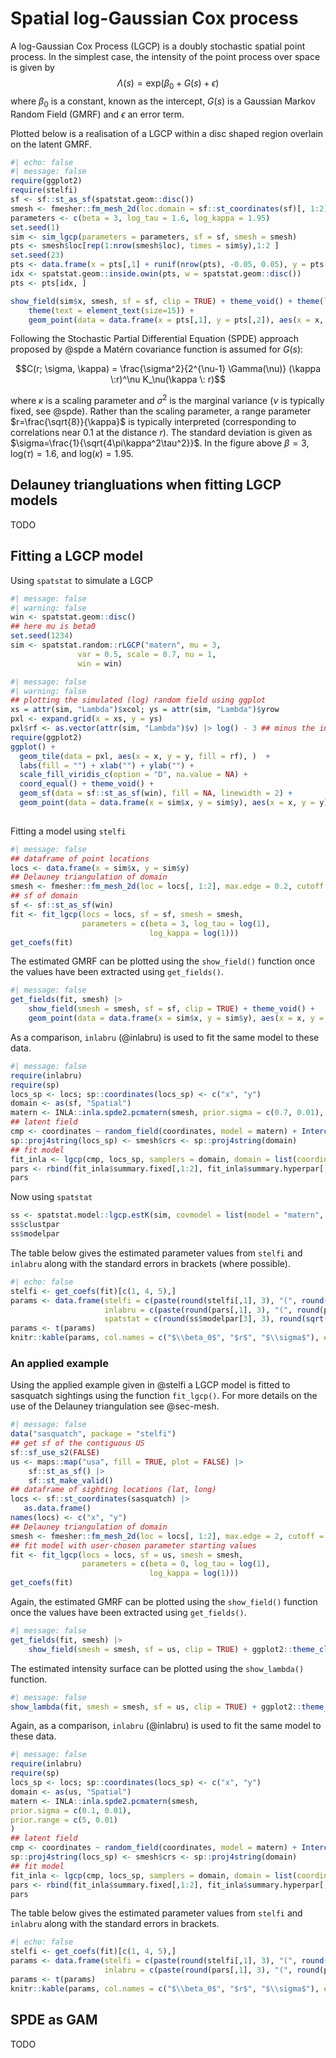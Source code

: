 # Spatial log-Gaussian Cox process {#sec-lgcp}

A log-Gaussian Cox Process (LGCP) is a doubly stochastic spatial point process. In the simplest case, the intensity of the point process over space is given by
$$\Lambda(s) = \text{exp}(\beta_0 + G(s) + \epsilon)$$
where $\beta_0$ is a constant, known as the intercept, $G(s)$ is a Gaussian Markov Random Field (GMRF) and $\epsilon$ an error term.

Plotted below is a realisation of a LGCP within a disc shaped region overlain on the latent GMRF.

```r
#| echo: false
#| message: false
require(ggplot2)
require(stelfi)
sf <- sf::st_as_sf(spatstat.geom::disc())
smesh <- fmesher::fm_mesh_2d(loc.domain = sf::st_coordinates(sf)[, 1:2], max.edge = 0.2, cutoff = 0.1)
parameters <- c(beta = 3, log_tau = 1.6, log_kappa = 1.95)
set.seed(1)
sim <- sim_lgcp(parameters = parameters, sf = sf, smesh = smesh)
pts <- smesh$loc[rep(1:nrow(smesh$loc), times = sim$y),1:2 ]
set.seed(23)
pts <- data.frame(x = pts[,1] + runif(nrow(pts), -0.05, 0.05), y = pts[,2] + runif(nrow(pts), -0.05, 0.05))
idx <- spatstat.geom::inside.owin(pts, w = spatstat.geom::disc())
pts <- pts[idx, ]

show_field(sim$x, smesh, sf = sf, clip = TRUE) + theme_void() + theme(legend.position = "none") +
    theme(text = element_text(size=15)) +
    geom_point(data = data.frame(x = pts[,1], y = pts[,2]), aes(x = x, y = y), size = 3)

```

Following the Stochastic Partial Differential Equation (SPDE) approach proposed by @spde a Matérn covariance function is assumed for $G(s)$: 

$$C(r; \sigma, \kappa) = \frac{\sigma^2}{2^{\nu-1} \Gamma(\nu)} (\kappa \:r)^\nu K_\nu(\kappa \: r)$$


where $\kappa$ is a scaling parameter and $\sigma^2$ is the marginal variance ($\nu$ is typically fixed, see @spde). Rather than the scaling parameter, a range parameter $r=\frac{\sqrt{8}}{\kappa}$ is typically interpreted (corresponding to correlations near 0.1 at the distance $r$). The standard deviation is given as  $\sigma=\frac{1}{\sqrt{4\pi\kappa^2\tau^2}}$. In the figure above $\beta = 3$, $\text{log}(\tau) = 1.6$, and $\text{log}(\kappa) = 1.95$.

## Delauney triangluations when fitting LGCP models {#sec-mesh}

TODO

## Fitting a LGCP model

Using `spatstat` to simulate a LGCP

```r
#| message: false
#| warning: false
win <- spatstat.geom::disc()
## here mu is beta0
set.seed(1234)
sim <- spatstat.random::rLGCP("matern", mu = 3,
               var = 0.5, scale = 0.7, nu = 1,
               win = win)
```


```r
#| message: false
#| warning: false
## plotting the simulated (log) random field using ggplot
xs = attr(sim, "Lambda")$xcol; ys = attr(sim, "Lambda")$yrow
pxl <- expand.grid(x = xs, y = ys)
pxl$rf <- as.vector(attr(sim, "Lambda")$v) |> log() - 3 ## minus the intercept
require(ggplot2)
ggplot() + 
  geom_tile(data = pxl, aes(x = x, y = y, fill = rf), )  +
  labs(fill = "") + xlab("") + ylab("") + 
  scale_fill_viridis_c(option = "D", na.value = NA) +
  coord_equal() + theme_void() +
  geom_sf(data = sf::st_as_sf(win), fill = NA, linewidth = 2) +
  geom_point(data = data.frame(x = sim$x, y = sim$y), aes(x = x, y = y))
        
```

Fitting a model using `stelfi`

```r
#| message: false
## dataframe of point locations 
locs <- data.frame(x = sim$x, y = sim$y)
## Delauney triangulation of domain
smesh <- fmesher::fm_mesh_2d(loc = locs[, 1:2], max.edge = 0.2, cutoff = 0.1)
## sf of domain
sf <- sf::st_as_sf(win)
fit <- fit_lgcp(locs = locs, sf = sf, smesh = smesh,
                parameters = c(beta = 3, log_tau = log(1),
                               log_kappa = log(1)))
get_coefs(fit)			       
```

The estimated GMRF can be plotted using the `show_field()` function once the values have been extracted using `get_fields()`.

```r
#| message: false
get_fields(fit, smesh) |>
    show_field(smesh = smesh, sf = sf, clip = TRUE) + theme_void() +
    geom_point(data = data.frame(x = sim$x, y = sim$y), aes(x = x, y = y))
```
As a comparison, `inlabru` (@inlabru) is used to fit the same model to these data.


```r
#| message: false
require(inlabru)
require(sp)
locs_sp <- locs; sp::coordinates(locs_sp) <- c("x", "y")
domain <- as(sf, "Spatial")
matern <- INLA::inla.spde2.pcmatern(smesh, prior.sigma = c(0.7, 0.01), prior.range = c(4, 0.5) )
## latent field
cmp <- coordinates ~ random_field(coordinates, model = matern) + Intercept(1)
sp::proj4string(locs_sp) <- smesh$crs <- sp::proj4string(domain)
## fit model
fit_inla <- lgcp(cmp, locs_sp, samplers = domain, domain = list(coordinates = smesh))
pars <- rbind(fit_inla$summary.fixed[,1:2], fit_inla$summary.hyperpar[,1:2])
pars
```

Now using `spatstat`

```r
ss <- spatstat.model::lgcp.estK(sim, covmodel = list(model = "matern", nu = 1))
ss$clustpar
ss$modelpar
```

The table below gives the estimated parameter values from `stelfi` and `inlabru` along with the standard errors in brackets (where possible).

```r
#| echo: false
stelfi <- get_coefs(fit)[c(1, 4, 5),]
params <- data.frame(stelfi = c(paste(round(stelfi[,1], 3), "(", round(stelfi[,2], 3), ")")),
                     inlabru = c(paste(round(pars[,1], 3), "(", round(pars[,2], 3), ")")),
                     spatstat = c(round(ss$modelpar[3], 3), round(sqrt(8)*ss$clustpar[2], 3), round(sqrt(ss$clustpar[1]), 3)))
params <- t(params)
knitr::kable(params, col.names = c("$\\beta_0$", "$r$", "$\\sigma$"), escape = FALSE)
```

### An applied example

Using the applied example given in @stelfi a LGCP model is fitted to sasquatch sightings using the function `fit_lgcp()`. For more details on the use of the Delauney triangulation see @sec-mesh.

```r
#| message: false
data("sasquatch", package = "stelfi")
## get sf of the contiguous US
sf::sf_use_s2(FALSE)
us <- maps::map("usa", fill = TRUE, plot = FALSE) |>
    sf::st_as_sf() |>
    sf::st_make_valid()
## dataframe of sighting locations (lat, long)
locs <- sf::st_coordinates(sasquatch) |>
   as.data.frame()
names(locs) <- c("x", "y")
## Delauney triangulation of domain
smesh <- fmesher::fm_mesh_2d(loc = locs[, 1:2], max.edge = 2, cutoff = 1)
## fit model with user-chosen parameter starting values
fit <- fit_lgcp(locs = locs, sf = us, smesh = smesh,
                parameters = c(beta = 0, log_tau = log(1),
                               log_kappa = log(1)))
get_coefs(fit)			       
```

Again, the estimated GMRF can be plotted using the `show_field()` function once the values have been extracted using `get_fields()`.

```r
#| message: false
get_fields(fit, smesh) |>
    show_field(smesh = smesh, sf = us, clip = TRUE) + ggplot2::theme_classic()
```

The estimated intensity surface can be plotted using the `show_lambda()` function.

```r
#| message: false
show_lambda(fit, smesh = smesh, sf = us, clip = TRUE) + ggplot2::theme_classic()
```


Again, as a comparison, `inlabru` (@inlabru) is used to fit the same model to these data.


```r
#| message: false
require(inlabru)
require(sp)
locs_sp <- locs; sp::coordinates(locs_sp) <- c("x", "y")
domain <- as(us, "Spatial")
matern <- INLA::inla.spde2.pcmatern(smesh,
prior.sigma = c(0.1, 0.01),
prior.range = c(5, 0.01)
)
## latent field
cmp <- coordinates ~ random_field(coordinates, model = matern) + Intercept(1)
sp::proj4string(locs_sp) <- smesh$crs <- sp::proj4string(domain)
## fit model
fit_inla <- lgcp(cmp, locs_sp, samplers = domain, domain = list(coordinates = smesh))
pars <- rbind(fit_inla$summary.fixed[,1:2], fit_inla$summary.hyperpar[,1:2])
pars
```

The table below gives the estimated parameter values from `stelfi` and `inlabru` along with the standard errors in brackets.

```r
#| echo: false
stelfi <- get_coefs(fit)[c(1, 4, 5),]
params <- data.frame(stelfi = c(paste(round(stelfi[,1], 3), "(", round(stelfi[,2], 3), ")")),
                     inlabru = c(paste(round(pars[,1], 3), "(", round(pars[,2], 3), ")")))
params <- t(params)
knitr::kable(params, col.names = c("$\\beta_0$", "$r$", "$\\sigma$"), escape = FALSE)
```

## SPDE as GAM

TODO
